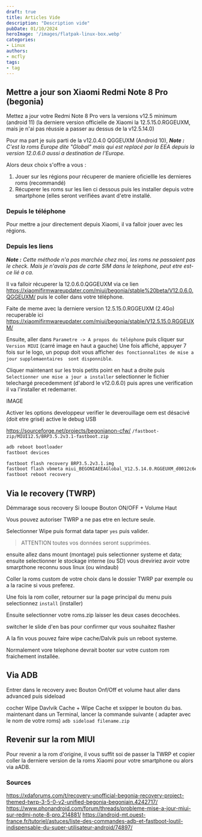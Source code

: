 ```yaml
---
draft: true
title: Articles Vide
description: "Description vide"
pubDate: 01/10/2024
heroImage: '/images/flatpak-linux-box.webp'
categories: 
- Linux
authors: 
- mcfly
tags:
- tag
---
```


## Mettre a jour son Xiaomi Redmi Note 8 Pro (begonia)
Mettez a jour votre Redmi Note 8 Pro vers la versions v12.5 minimum (android 11) (la derniere version officielle de Xiaomi la 12.5.15.0.RGGEUXM, mais je n'ai pas réussie a passer au dessus de la v12.5.14.0)

Pour ma part je suis parti de la v12.0.4.0 QGGEUXM (Android 10), 
***Note :** C'est la roms Europe dite "Global" mais qui est replacé par la EEA depuis la version 12.0.6.0 aussi a destination de l'Europe.*

Alors deux choix s'offre a vous :
1. Jouer sur les régions pour récuperer de maniere oficiellle les dernieres roms (recommandé)
2. Récuperer les roms sur les lien ci dessous puis les installer depuis votre smartphone (elles seront verifiées avant d'etre installé.

### Depuis le téléphone
Pour mettre a jour directement depuis Xiaomi, il va falloir jouer avec les régions.

### Depuis les liens
***Note :** Cette méthode n'a pas marchée chez moi, les roms ne passaient pas le check. Mais je n'avais pas de carte SIM dans le telephone, peut etre est-ce lié a ca.*

Il va falloir récuperer la 12.0.6.0.QGGEUXM via ce lien https://xiaomifirmwareupdater.com/miui/begonia/stable%20beta/V12.0.6.0.QGGEUXM/ puis le coller dans votre téléphone.

Faite de meme avec la derniere version 12.5.15.0.RGGEUXM (2.4Go) recuperable ici https://xiaomifirmwareupdater.com/miui/begonia/stable/V12.5.15.0.RGGEUXM/


Ensuite, aller dans `Parametre -> A propos du téléphone` puis cliquer sur `Version MIUI` (carré image en haut a gauche)
Une fois affiché, appuyer 7 fois sur le logo, un popup doit vous afficher `des fonctionnalites de mise a jour supplemaentaires  sont disponnible`.

Cliquer maintenant sur les trois petits point en haut a droite puis `Selectionner une mise a jour a installer` selectionner le fichier telechargé precedemment (d'abord le v12.0.6.0) puis apres une verification il va l'installer et redemarrer.

IMAGE






Activer les options developpeur
verifier le deverouillage oem est désacivé (doit etre grisé)
active le debug USB

https://sourceforge.net/projects/begonianon-cfw/
`/fastboot-zip/MIUI12.5/BRP3.5.2v3.1-fastboot.zip`

```bash
adb reboot bootloader
fastboot devices

fastboot flash recovery BRP3.5.2v3.1.img
fastboot flash vbmeta miui_BEGONIAEEAGlobal_V12.5.14.0.RGGEUXM_d0012c6e24_11.0/vbmeta.img --disable-verity --disable-verification
fastboot reboot recovery
```

## Via le recovery (TWRP) 

Démmarage sous recovery
Si looupe Bouton ON/OFF + Volume Haut

Vous pouvez autoriser TWRP a ne pas etre en lecture seule.

Selectionner Wipe puis format data taper `yes` puis valider.
> ATTENTION toutes vos données seront supprimées.

ensuite allez dans mount (montage) puis selectionner systeme et data; ensuite selectionner le stockage interne (ou SD) vous dreviriez avoir votre smarpthone reconnu sous linux (ou windaub)

Coller la roms custom de votre choix dans le dossier TWRP par exemple ou a la racine si vous preferez.


Une fois la rom coller, retourner sur la page principal du menu puis selectionnez `install` (installer) 

Ensuite selectionner votre roms.zip laisser les deux cases decochées.

switcher le slide d'en bas pour confirmer qur vous souhaitez flasher


A la fin vous pouvez faire wipe cache/Dalvik puis un reboot systeme.

Normalement vore telephone devrait booter sur votre custom rom fraichement installée.


## Via ADB
Entrer dans le recovery avec Bouton Onf/Off et volume haut
aller dans advanced puis sideload

cocher Wipe Davlvik Cache + Wipe Cache et sxipper le bouton du bas.
maintenant dans un Terminal, lancer la commande suivante (  adapter avec le nom de votre roms)
`adb sideload filename.zip`

## Revenir sur la rom MIUI
Pour revenir a la rom d'origine, il vous suffit soi de passer la TWRP et copier coller la derniere version de la roms Xiaomi pour votre smartphone ou alors via aADB.

### Sources
https://xdaforums.com/t/recovery-unofficial-begonia-recovery-project-themed-twrp-3-5-0-v2-unified-begonia-begoniain.4242717/
https://www.phonandroid.com/forum/threads/probleme-mise-a-jour-miui-sur-redmi-note-8-pro.214881/
https://android-mt.ouest-france.fr/tutoriel/astuces/liste-des-commandes-adb-et-fastboot-loutil-indispensable-du-super-utilisateur-android/74897/
